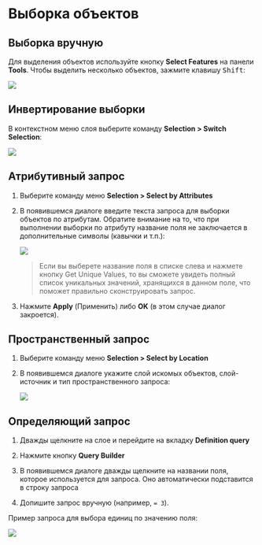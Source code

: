# Выборка объектов {#manual-select}

## Выборка вручную {#manual-select-manual}

Для выделения объектов используйте кнопку **Select Features** на панели **Tools**. Чтобы выделить несколько объектов, зажмите клавишу <kbd>Shift</kbd>:

![](images/Appendix/image94.png)

## Инвертирование выборки {#manual-select-invert}

В контекстном меню слоя выберите команду **Selection > Switch Selection**:

![](images/Appendix/image95.png)

## Атрибутивный запрос {#manual-select-attribute}

1. Выберите команду меню **Selection > Select by Attributes**

2. В появившемся диалоге введите текста запроса для выборки объектов по атрибутам. Обратите внимание на то, что при выполнении выборки по атрибуту название поля не заключается в дополнительные символы (кавычки и т.п.):

    ![](images/Appendix/image99.png)

    > Если вы выберете название поля в списке слева и нажмете кнопку Get Unique Values, то вы сможете увидеть полный список уникальных значений, хранящихся в данном поле, что поможет правильно сконструировать запрос.

3. Нажмите **Apply** (Применить) либо **OK** (в этом случае диалог закроется).

## Пространственный запрос {#manual-select-location}

1. Выберите команду меню **Selection > Select by Location**

2. В появившемся диалоге укажите слой искомых объектов, слой-источник и тип пространственного запроса:

    ![](images/Appendix/image74.png)

## Определяющий запрос {#manual-select-definition}

1. Дважды щелкните на слое и перейдите на вкладку **Definition query**

2. Нажмите кнопку **Query Builder**

3. В появившемся диалоге дважды щелкните на названии поля, которое используется для запроса. Оно автоматически подставится в строку запроса

4. Допишите запрос вручную (например, `= 3`).

Пример запроса для выбора единиц по значению поля:

![](images/Appendix/image73.png)
